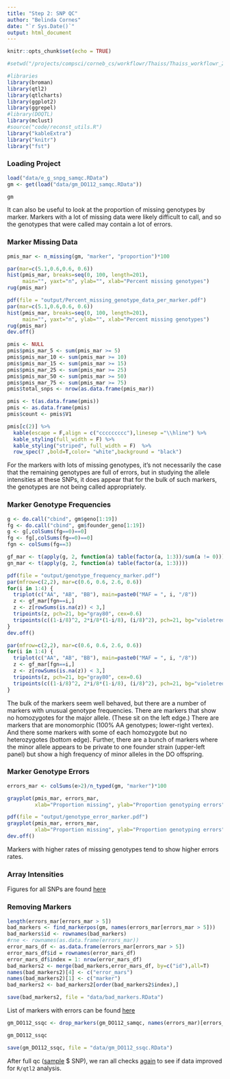 ```yaml
---
title: "Step 2: SNP QC"
author: "Belinda Cornes"
date: "`r Sys.Date()`"
output: html_document
---
```


```r
knitr::opts_chunk$set(echo = TRUE)

#setwd("/projects/compsci/corneb_cs/workflowr/Thaiss/Thaiss_workflowr_2/")

#libraries
library(broman)
library(qtl2)
library(qtlcharts)
library(ggplot2)
library(ggrepel)
#library(DOQTL)
library(mclust)
#source("code/reconst_utils.R")
library("kableExtra")
library("knitr")
library("fst")
```

### Loading Project
```r
load("data/e_g_snpg_samqc.RData")
gm <- get(load("data/gm_DO112_samqc.RData"))

gm
```

It can also be useful to look at the proportion of missing genotypes by marker. Markers with a lot of missing data were likely difficult to call, and so the genotypes that were called may contain a lot of errors.

### Marker Missing Data 
```r

pmis_mar <- n_missing(gm, "marker", "proportion")*100

par(mar=c(5.1,0.6,0.6, 0.6))
hist(pmis_mar, breaks=seq(0, 100, length=201),
     main="", yaxt="n", ylab="", xlab="Percent missing genotypes")
rug(pmis_mar)

pdf(file = "output/Percent_missing_genotype_data_per_marker.pdf")
par(mar=c(5.1,0.6,0.6, 0.6))
hist(pmis_mar, breaks=seq(0, 100, length=201),
     main="", yaxt="n", ylab="", xlab="Percent missing genotypes")
rug(pmis_mar)
dev.off()
```

```r

pmis <- NULL
pmis$pmis_mar_5 <- sum(pmis_mar >= 5)
pmis$pmis_mar_10 <- sum(pmis_mar >= 10)
pmis$pmis_mar_15 <- sum(pmis_mar >= 15)
pmis$pmis_mar_25 <- sum(pmis_mar >= 25)
pmis$pmis_mar_50 <- sum(pmis_mar >= 50)
pmis$pmis_mar_75 <- sum(pmis_mar >= 75)
pmis$total_snps <- nrow(as.data.frame(pmis_mar))

pmis <- t(as.data.frame(pmis))
pmis <- as.data.frame(pmis)
pmis$count <- pmis$V1

pmis[c(2)] %>%
  kable(escape = F,align = c("ccccccccc"),linesep ="\\hline") %>%
  kable_styling(full_width = F) %>%
  kable_styling("striped", full_width = F)  %>%
  row_spec(7 ,bold=T,color= "white",background = "black")

```

For the markers with lots of missing genotypes, it’s not necessarily the case that the remaining genotypes are full of errors, but in studying the allele intensities at these SNPs, it does appear that for the bulk of such markers, the genotypes are not being called appropriately.

### Marker Genotype Frequencies
```r

g <- do.call("cbind", gm$geno[1:19])
fg <- do.call("cbind", gm$founder_geno[1:19])
g <- g[,colSums(fg==0)==0]
fg <- fg[,colSums(fg==0)==0]
fgn <- colSums(fg==3)

gf_mar <- t(apply(g, 2, function(a) table(factor(a, 1:3))/sum(a != 0)))
gn_mar <- t(apply(g, 2, function(a) table(factor(a, 1:3))))

pdf(file = "output/genotype_frequency_marker.pdf")
par(mfrow=c(2,2), mar=c(0.6, 0.6, 2.6, 0.6))
for(i in 1:4) {
  triplot(c("AA", "AB", "BB"), main=paste0("MAF = ", i, "/8"))
  z <- gf_mar[fgn==i,]
  z <- z[rowSums(is.na(z)) < 3,]
  tripoints(z, pch=21, bg="gray80", cex=0.6)
  tripoints(c((1-i/8)^2, 2*i/8*(1-i/8), (i/8)^2), pch=21, bg="violetred")
}
dev.off()

par(mfrow=c(2,2), mar=c(0.6, 0.6, 2.6, 0.6))
for(i in 1:4) {
  triplot(c("AA", "AB", "BB"), main=paste0("MAF = ", i, "/8"))
  z <- gf_mar[fgn==i,]
  z <- z[rowSums(is.na(z)) < 3,]
  tripoints(z, pch=21, bg="gray80", cex=0.6)
  tripoints(c((1-i/8)^2, 2*i/8*(1-i/8), (i/8)^2), pch=21, bg="violetred")
}

```

The bulk of the markers seem well behaved, but there are a number of markers with unusual genotype frequencies. There are markers that show no homozygotes for the major allele. (These sit on the left edge.) There are markers that are monomorphic (100% AA genotypes; lower-right vertex). And there some markers with some of each homozygote but no heterozygotes (bottom edge). Further, there are a bunch of markers where the minor allele appears to be private to one founder strain (upper-left panel) but show a high frequency of minor alleles in the DO offspring. 


### Marker Genotype Errors
```r
errors_mar <- colSums(e>2)/n_typed(gm, "marker")*100

grayplot(pmis_mar, errors_mar,
         xlab="Proportion missing", ylab="Proportion genotyping errors")

pdf(file = "output/genotype_error_marker.pdf")
grayplot(pmis_mar, errors_mar,
         xlab="Proportion missing", ylab="Proportion genotyping errors")
dev.off()
```

Markers with higher rates of missing genotypes tend to show higher errors rates.

### Array Intensities

Figures for all SNPs are found [here](array_intensities_markers.html)


### Removing Markers
```r

length(errors_mar[errors_mar > 5])
bad_markers <- find_markerpos(gm, names(errors_mar[errors_mar > 5]))
bad_markers$id <- rownames(bad_markers)
#rne <- rownames(as.data.frame(errors_mar))
error_mars_df <- as.data.frame(errors_mar[errors_mar > 5])
error_mars_df$id = rownames(error_mars_df)
error_mars_df$index = 1: nrow(error_mars_df)
bad_markers2 <- merge(bad_markers,error_mars_df, by=c("id"),all=T)
names(bad_markers2)[4] <- c("error_mars")
names(bad_markers2)[1] <- c("marker")
bad_markers2 <- bad_markers2[order(bad_markers2$index),]

save(bad_markers2, file = "data/bad_markers.RData")

```
List of markers with errors can be found [here](bad_markers.html)

```r

gm_DO112_ssqc <- drop_markers(gm_DO112_samqc, names(errors_mar)[errors_mar > 5])

gm_DO112_ssqc

save(gm_DO112_ssqc, file = "data/gm_DO112_ssqc.RData")
```

After full qc ([sample](2.2_sample_bqc.html) $ SNP), we ran all checks [again](2.4_afterqc.html) to see if data improved for `R/qtl2` analysis.

